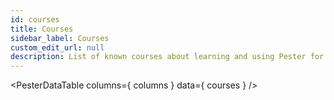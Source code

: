 ```yaml
---
id: courses
title: Courses
sidebar_label: Courses
custom_edit_url: null
description: List of known courses about learning and using Pester for testing PowerShell
---
```



<PesterDataTable
  columns={ columns }
  data={ courses }
/>

<PesterDataButton
  text="Suggest New Course"
  editUrl="https://github.com/pester/docs/edit/main/docs/additional-resources/courses.table.js"
/>

